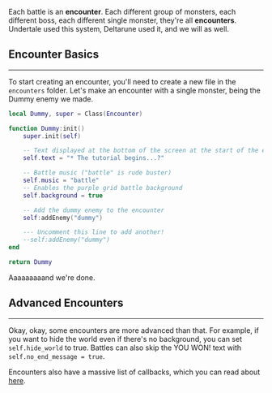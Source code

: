 Each battle is an **encounter**. Each different group of monsters, each different boss, each different single monster, they're all **encounters**. Undertale used this system, Deltarune used it, and we will as well.




## Encounter Basics
---

To start creating an encounter, you'll need to create a new file in the `encounters` folder. Let's make an encounter with a single monster, being the Dummy enemy we made.

```lua
local Dummy, super = Class(Encounter)

function Dummy:init()
    super.init(self)

    -- Text displayed at the bottom of the screen at the start of the encounter
    self.text = "* The tutorial begins...?"

    -- Battle music ("battle" is rude buster)
    self.music = "battle"
    -- Enables the purple grid battle background
    self.background = true

    -- Add the dummy enemy to the encounter
    self:addEnemy("dummy")

    --- Uncomment this line to add another!
    --self:addEnemy("dummy")
end

return Dummy
```

Aaaaaaaaand we're done.




## Advanced Encounters
---

Okay, okay, some encounters are more advanced than that. For example, if you want to hide the world even if there's no background, you can set `self.hide_world` to true. Battles can also skip the YOU WON! text with `self.no_end_message = true`.

Encounters also have a massive list of callbacks, which you can read about [here](/wiki/api/Encounter).

